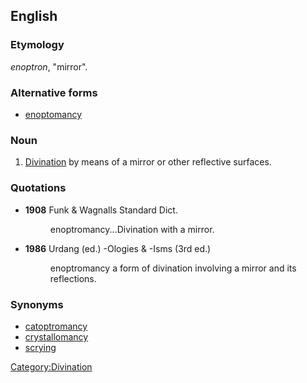 ==English==

===Etymology===
{{etyl|grc}} ''enoptron'', "mirror".

===Alternative forms===
* [[enoptomancy]]

===Noun===
{{en-noun|-}}

# [[divination|Divination]] by means of a mirror or other reflective surfaces.

===Quotations===
* '''1908''' Funk & Wagnalls Standard Dict.
*: enoptromancy...Divination with a mirror.

* '''1986''' Urdang (ed.) -Ologies & -Isms (3rd ed.)
*: enoptromancy a form of divination involving a mirror and its reflections.

===Synonyms===
* [[catoptromancy]]
* [[crystallomancy]]
* [[scrying]]

[[Category:Divination]]